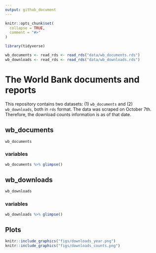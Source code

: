 ```yaml
---
output: github_document
---
```


<!-- README.md is generated from README.Rmd. Please edit that file -->

```r
knitr::opts_chunk$set(
  collapse = TRUE,
  comment = "#>"
)

library(tidyverse)

wb_documents <- read_rds <- read_rds("data/wb_documents.rds")
wb_downloads <- read_rds <- read_rds("data/wb_downloads.rds")
```

# The World Bank documents and reports

<!-- badges: start -->
<!-- badges: end -->

This repository contains two datasets: (1) `wb_documents` and (2) `wb_downloads`, both in `rds` format. The data was scraped on October 7th. Therefore, the download counts information is as of that date.


## wb_documents

```r
wb_documents
```

### variables

```r
wb_documents %>% glimpse()
```

## wb_downloads

```r
wb_downloads
```

### variables

```r
wb_downloads %>% glimpse()
``` 

## Plots

```r
knitr::include_graphics("figs/downloads_year.png")
knitr::include_graphics("figs/downloads_counts.png")
```